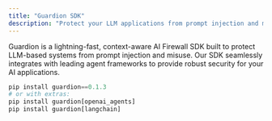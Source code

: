 ```yaml
---
title: "Guardion SDK"
description: "Protect your LLM applications from prompt injection and misuse with Guardion's AI Firewall SDK."
---
```


Guardion is a lightning-fast, context-aware AI Firewall SDK built to protect LLM-based systems from prompt injection and misuse. Our SDK seamlessly integrates with leading agent frameworks to provide robust security for your AI applications.

```python
pip install guardion==0.1.3
# or with extras:
pip install guardion[openai_agents]
pip install guardion[langchain]
```